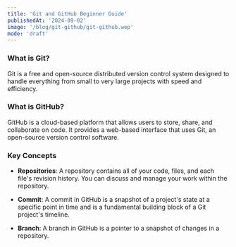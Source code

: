 ```yaml
---
title: 'Git and GitHub Beginner Guide'
publishedAt: '2024-09-02'
image: '/blog/git-github/git-github.wep'
mode: 'draft'
---
```


### What is Git?

Git is a free and open-source distributed version control system designed to handle everything from small to very large projects with speed and efficiency.

### What is GitHub?

GitHub is a cloud-based platform that allows users to store, share, and collaborate on code. It provides a web-based interface that uses Git, an open-source version control software.

### Key Concepts

- **Repositories**: A repository contains all of your code, files, and each file's revision history. You can discuss and manage your work within the repository.

- **Commit**: A commit in GitHub is a snapshot of a project's state at a specific point in time and is a fundamental building block of a Git project's timeline.

- **Branch**: A branch in GitHub is a pointer to a snapshot of changes in a repository.
